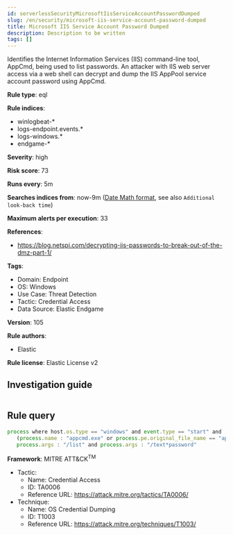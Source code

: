 ```yaml
---
id: serverlessSecurityMicrosoftIisServiceAccountPasswordDumped
slug: /en/security/microsoft-iis-service-account-password-dumped
title: Microsoft IIS Service Account Password Dumped
description: Description to be written
tags: []
---
```


<div id="microsoft-iis-service-account-password-dumped"></div>

Identifies the Internet Information Services (IIS) command-line tool, AppCmd, being used to list passwords. An attacker with IIS web server access via a web shell can decrypt and dump the IIS AppPool service account password using AppCmd.

**Rule type**: eql

**Rule indices**: 

* winlogbeat-*
* logs-endpoint.events.*
* logs-windows.*
* endgame-*

**Severity**: high

**Risk score**: 73

**Runs every**: 5m

**Searches indices from**: now-9m ([Date Math format](((ref))/common-options.html#date-math), see also <DocLink id="serverlessSecurityRulesUiCreate" section="set-the-rules-schedule">`Additional look-back time`</DocLink>)

**Maximum alerts per execution**: 33

**References**: 

* https://blog.netspi.com/decrypting-iis-passwords-to-break-out-of-the-dmz-part-1/

**Tags**: 

* Domain: Endpoint
* OS: Windows
* Use Case: Threat Detection
* Tactic: Credential Access
* Data Source: Elastic Endgame

**Version**: 105

**Rule authors**: 

* Elastic

**Rule license**: Elastic License v2

## Investigation guide

```markdown

```

## Rule query

```js
process where host.os.type == "windows" and event.type == "start" and
   (process.name : "appcmd.exe" or process.pe.original_file_name == "appcmd.exe") and
   process.args : "/list" and process.args : "/text*password"

```

**Framework**: MITRE ATT&CK<sup>TM</sup>

* Tactic:
    * Name: Credential Access
    * ID: TA0006
    * Reference URL: https://attack.mitre.org/tactics/TA0006/
* Technique:
    * Name: OS Credential Dumping
    * ID: T1003
    * Reference URL: https://attack.mitre.org/techniques/T1003/


